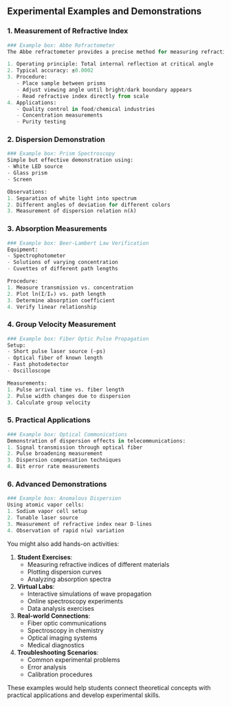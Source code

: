 ## Experimental Examples and Demonstrations

### 1. Measurement of Refractive Index

```python
### Example box: Abbe Refractometer
The Abbe refractometer provides a precise method for measuring refractive indices of liquids:

1. Operating principle: Total internal reflection at critical angle
2. Typical accuracy: ±0.0002
3. Procedure:
   - Place sample between prisms
   - Adjust viewing angle until bright/dark boundary appears
   - Read refractive index directly from scale
4. Applications:
   - Quality control in food/chemical industries
   - Concentration measurements
   - Purity testing
```

### 2. Dispersion Demonstration

```python
### Example box: Prism Spectroscopy
Simple but effective demonstration using:
- White LED source
- Glass prism
- Screen

Observations:
1. Separation of white light into spectrum
2. Different angles of deviation for different colors
3. Measurement of dispersion relation n(λ)
```

### 3. Absorption Measurements

```python
### Example box: Beer-Lambert Law Verification
Equipment:
- Spectrophotometer
- Solutions of varying concentration
- Cuvettes of different path lengths

Procedure:
1. Measure transmission vs. concentration
2. Plot ln(I/I₀) vs. path length
3. Determine absorption coefficient
4. Verify linear relationship
```

### 4. Group Velocity Measurement

```python
### Example box: Fiber Optic Pulse Propagation
Setup:
- Short pulse laser source (~ps)
- Optical fiber of known length
- Fast photodetector
- Oscilloscope

Measurements:
1. Pulse arrival time vs. fiber length
2. Pulse width changes due to dispersion
3. Calculate group velocity
```

### 5. Practical Applications

```python
### Example box: Optical Communications
Demonstration of dispersion effects in telecommunications:
1. Signal transmission through optical fiber
2. Pulse broadening measurement
3. Dispersion compensation techniques
4. Bit error rate measurements
```

### 6. Advanced Demonstrations

```python
### Example box: Anomalous Dispersion
Using atomic vapor cells:
1. Sodium vapor cell setup
2. Tunable laser source
3. Measurement of refractive index near D-lines
4. Observation of rapid n(ω) variation
```

You might also add hands-on activities:

1. **Student Exercises**:
   - Measuring refractive indices of different materials
   - Plotting dispersion curves
   - Analyzing absorption spectra

2. **Virtual Labs**:
   - Interactive simulations of wave propagation
   - Online spectroscopy experiments
   - Data analysis exercises

3. **Real-world Connections**:
   - Fiber optic communications
   - Spectroscopy in chemistry
   - Optical imaging systems
   - Medical diagnostics

4. **Troubleshooting Scenarios**:
   - Common experimental problems
   - Error analysis
   - Calibration procedures

These examples would help students connect theoretical concepts with practical applications and develop experimental skills.